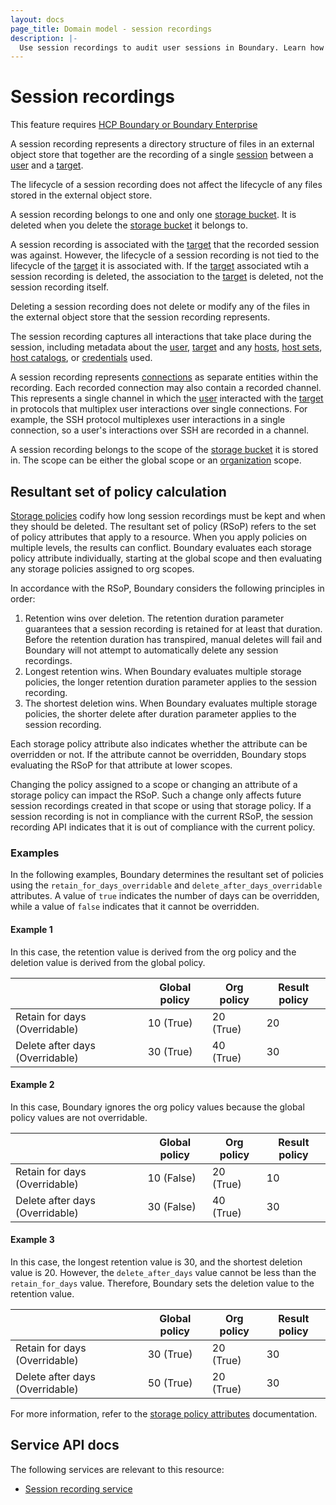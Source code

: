 ```yaml
---
layout: docs
page_title: Domain model - session recordings
description: |-
  Use session recordings to audit user sessions in Boundary. Learn how to configure session recordings to monitor usage.
---
```


# Session recordings

<EnterpriseAlert product="boundary">This feature requires <a href="https://www.hashicorp.com/products/boundary">HCP Boundary or Boundary Enterprise</a></EnterpriseAlert>

A session recording represents a directory structure of
files in an external object store that together are the
recording of a single [session][] between a [user][] and a [target][].

The lifecycle of a session recording does not affect the
lifecycle of any files stored in the external object store.

A session recording belongs to one and only one [storage bucket][].
It is deleted when you delete the [storage bucket][] it belongs to.

A session recording is associated with the
[target][] that the recorded session was against.
However, the lifecycle of a session recording is not tied to
the lifecycle of the [target][] it is associated with.
If the [target][] associated wtih a session recording is deleted,
the association to the [target][] is deleted, not the session recording itself.

Deleting a session recording does not delete or modify
any of the files in the external object store that the session recording represents.

The session recording captures all interactions that take place during
the session, including metadata about the [user][], [target][] and any
[hosts][], [host sets][], [host catalogs][], or [credentials][] used.

A session recording represents [connections][] as separate
entities within the recording. Each recorded connection may also contain a recorded channel. This represents a single channel
in which the [user][] interacted with the [target][] in protocols that
multiplex user interactions over single connections. For example,
the SSH protocol multiplexes user interactions in a single
connection, so a user's interactions over SSH are recorded
in a channel.

A session recording belongs to the scope of the [storage bucket][]
it is stored in. The scope can be either the global scope or an [organization][]
scope.

## Resultant set of policy calculation

[Storage policies][] codify how long session recordings must be kept and when they should be deleted.
The resultant set of policy (RSoP) refers to the set of policy attributes that apply to a resource.
When you apply policies on multiple levels, the results can conflict.
Boundary evaluates each storage policy attribute individually, starting at the global scope and then evaluating any storage policies assigned to org scopes.

In accordance with the RSoP, Boundary considers the following principles in order:

1. Retention wins over deletion. The retention duration parameter guarantees that a session recording is retained for at least that duration. Before the retention duration has transpired, manual deletes will fail and Boundary will not attempt to automatically delete any session recordings.
2. Longest retention wins. When Boundary evaluates multiple storage policies, the longer retention duration parameter applies to the session recording.
3. The shortest deletion wins. When Boundary evaluates multiple storage policies, the shorter delete after duration parameter applies to the session recording.

Each storage policy attribute also indicates whether the attribute can be overridden or not.
If the attribute cannot be overridden, Boundary stops evaluating the RSoP for that attribute at lower scopes.

Changing the policy assigned to a scope or changing an attribute of a storage policy can impact the RSoP.
Such a change only affects future session recordings created in that scope or using that storage policy.
If a session recording is not in compliance with the current RSoP, the session recording API indicates that it is out of compliance with the current policy.

### Examples

In the following examples, Boundary determines the resultant set of policies using the `retain_for_days_overridable` and `delete_after_days_overridable` attributes.
A value of `true` indicates the number of days can be overridden, while a value of `false` indicates that it cannot be overridden.

#### Example 1
In this case, the retention value is derived from the org policy and the deletion value is derived from the global policy.

|               | Global policy | Org policy    | Result policy |
| ------------------------------ | ------------- | ---------- | ------------- |
| Retain for days (Overridable)                                 | 10 (True)                   | 20 (True)             | 20                         |
| Delete after days (Overridable)                               | 30 (True)                   | 40 (True)             | 30                         |

#### Example 2
In this case, Boundary ignores the org policy values because the global policy values are not overridable.

|               | Global policy | Org policy    | Result policy |
| ------------------------------ | ------------- | ---------- | ------------- |
| Retain for days (Overridable)                                 | 10 (False)                  | 20 (True)             | 10                         |
| Delete after days (Overridable)                               | 30 (False)                  | 40 (True)             | 30                         |

#### Example 3
In this case, the longest retention value is 30, and the shortest deletion value is 20.
However, the `delete_after_days` value cannot be less than the `retain_for_days` value.
Therefore, Boundary sets the deletion value to the retention value.

|               | Global policy | Org policy    | Result policy |
| ------------------------------ | ------------- | ---------- | ------------- |
| Retain for days (Overridable)                                 | 30 (True)                   | 20 (True)             | 30                         |
| Delete after days (Overridable)                               | 50 (True)                   | 20 (True)             | 30                         |

For more information, refer to the [storage policy attributes](/boundary/docs/concepts/domain-model/storage-policy#attributes) documentation.

## Service API docs

The following services are relevant to this resource:

- [Session recording service](/boundary/api-docs/session-recording-service)

[connections]: /boundary/docs/concepts/domain-model/session-connections
[credentials]: /boundary/docs/concepts/domain-model/credentials
[host catalogs]: /boundary/docs/concepts/domain-model/host-catalogs
[host sets]: /boundary/docs/concepts/domain-model/host-sets
[hosts]: /boundary/docs/concepts/domain-model/hosts
[target]: /boundary/docs/concepts/domain-model/targets
[user]: /boundary/docs/concepts/domain-model/users
[organization]: /boundary/docs/concepts/domain-model/scopes#organizations
[session]: /boundary/docs/concepts/domain-model/sessions
[storage bucket]: /boundary/docs/concepts/domain-model/storage-buckets
[storage policies]: /boundary/docs/concepts/domain-model/storage-policy